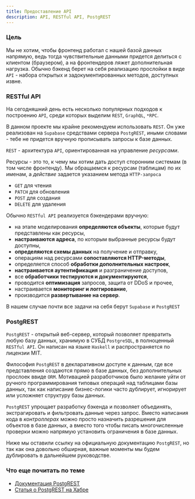 ```yaml
---
title: Предоставление API
description: API, RESTful API, PostgREST
---
```



### Цель

Мы не хотим, чтобы фронтенд работал с нашей базой данных напрямую, ведь тогда чувствительные данными придется делиться с клиентом (браузером), а на фронтендеров ляжет дополнительная нагрузка. 
Обычно бэкенд берет на себя реализацию прослойки в виде `API` - набора открытых и задокументированных методов, доступных извне. 

### RESTful API

На сегодняшний день есть несколько популярных подходов к построению `API`, среди которых выделим `REST`, `GraphQL`, `*RPC`.

В данном проекте мы крайне рекомендуем использовать `REST`. Он уже реализован на `Supabase` средствами сервера `PostgREST`, иными словами - тебе не придется вручную прописывать запросы к базе данных. 

`REST` - архитектура `API`, ориентированная на управление *ресурсами*. 

Ресурсы - это то, к чему мы хотим дать доступ сторонним системам (в том числе фронтенду). Мы обращаемся к ресурсам (таблицам) по их именам, а *действие* задается указанием метода `HTTP-запроса`
- `GET` для чтения
- `PATCH` для обновления 
- `POST` для создания
- `DELETE` для удаления

Обычно `RESTful API` реализуется бэкендерами вручную:
- на этапе моделирования **определяются объекты**, которые будут представлены как ресурсы,
- **настраиваются адреса**, по которым выбранные ресурсы будут доступны,
- **определяются схемы данных** на получение и отправку,
- операциям над ресурсами **сопоставляются HTTP-методы**,
- определяется способ **обработки дополнительных настроек**,
- **настраивается аутентификация** и разграничение доступов,
- все **обработчики тестируются и документируются**,
- проводится **оптимизация** запросов, защита от DDoS и прочее,
- настраивается **мониторинг и логгирование**,
- производится **развертывание на сервер**.

В нашем случае почти все задачи на себя берут `Supabase` и `PostgREST`

### PostgREST

`PostgREST` - открытый веб-сервер, который позволяет превратить любую базу данных, 
хранимую в СУБД `PostgreSQL`, в полноценный `RESTful API`. 
Он написан на языке `Haskell` и распространяется по лицензии MIT.


Философия `PostgREST` в декларативном доступе к данным, где все представления создаются прямо в базе данных,
без дополнительных прослоек ввиде `ORM`. Мотивацией разработчиков было желание уйти от ручного программирования 
типовых операций над таблицами базы данных, так как написание бизнес-логики часто дублирует, игнорирует или 
усложняет структуру базы данных.


`PostgREST` упрощает разработку бэкенда и позволяет объединять, экстрагировать и фильтровать данные через запрос. 
Вместо написания кода в *контроллерах* можно просто назначить разрешения для объектов в базе данных, 
а вместо того чтобы писать многочисленные проверки можно напрямую установить ограничения в базе данных. 

Ниже мы оставили ссылку на официальную документацию `PostgREST`, 
но так как она довольно обширная, важные моменты мы будем 
дублировать в дальнейшем руководстве. 

### Что еще почитать по теме

- [Документация PostgREST](https://postgrest.org/en/v12/)
- [Статья о PostgREST на Хабре](https://habr.com/ru/companies/1cloud/articles/478156/)
